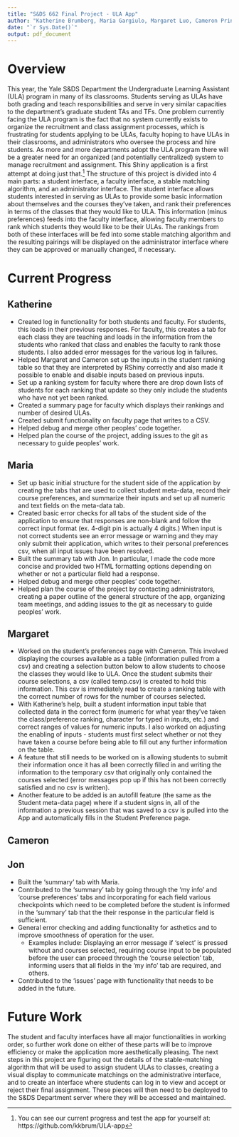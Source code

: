 ```yaml
---
title: "S&DS 662 Final Project - ULA App"
author: "Katherine Brumberg, Maria Gargiulo, Margaret Luo, Cameron Pringle, Jon Seyhun"
date: "`r Sys.Date()`"
output: pdf_document
---
```


# Overview
This year, the Yale S&DS Department the Undergraduate Learning Assistant (ULA) program in many of its classrooms. Students serving as ULAs have both grading and teach responsibilities and serve in very similar capacities to the department's graduate student TAs and TFs. One problem currently facing the ULA program is the fact that no system currently exists to organize the recruitment and class assignment processes, which is frustrating for students applying to be ULAs, faculty hoping to have ULAs in their classrooms, and administrators who oversee the process and hire students. As more and more departments adopt the ULA program there will be a greater need for an organized (and potentially centralized) system to manage recruitment and assignment. This Shiny application is a first attempt at doing just that.[^1]
\newline
\newline
The structure of this project is divided into 4 main parts: a student interface, a faculty interface, a stable matching algorithm, and an administrator interface. The student interface allows students interested in serving as ULAs to provide some basic information about themselves and the courses they've taken, and rank their preferences in terms of the classes that they would like to ULA. This information (minus preferences) feeds into the faculty interface, allowing faculty members to rank which students they would like to be their ULAs. The rankings from both of these interfaces will be fed into some stable matching algorithm and the resulting pairings will be displayed on the administrator interface where they can be approved or manually changed, if necessary. 

# Current Progress

## Katherine
- Created log in functionality for both students and faculty. For students, this loads in their previous responses. For faculty, this creates a tab for each class they are teaching and loads in the information from the students who ranked that class and enables the faculty to rank those students. I also added error messages for the various log in failures.
- Helped Margaret and Cameron set up the inputs in the student ranking table so that they are interpreted by RShiny correctly and also made it possible to enable and disable inputs based on previous inputs.
- Set up a ranking system for faculty where there are drop down lists of students for each ranking that update so they only include the students who have not yet been ranked.
- Created a summary page for faculty which displays their rankings and number of desired ULAs.
- Created submit functionality on faculty page that writes to a CSV.
- Helped debug and merge other peoples' code together.
- Helped plan the course of the project, adding issues to the git as necessary to guide peoples' work.

## Maria
- Set up basic initial structure for the student side of the application by creating the tabs that are used to collect student meta-data, record their course preferences, and summarize their inputs and set up all numeric and text fields on the meta-data tab. 
- Created basic error checks for all tabs of the student side of the application to ensure that responses are non-blank and follow the correct input format (ex. 4-digit pin is actually 4 digits.) When input is not correct students see an error message or warning and they may only submit their application, which writes to their personal preferences csv, when all input issues have been resolved.
- Built the summary tab with Jon. In particular, I made the code more concise and provided two HTML formatting options depending on whether or not a particular field had a response.
- Helped debug and merge other peoples' code together.
- Helped plan the course of the project by contacting administrators, creating a paper outline of the general structure of the app, organizing team meetings, and adding issues to the git as necessary to guide peoples' work.

## Margaret
- Worked on the student's preferences page with Cameron. This involved displaying the courses available as a table (information pulled from a csv) and creating a selection button below to allow students to choose the classes they would like to ULA. Once the student submits their course selections, a csv (called temp.csv) is created to hold this information. This csv is immediately read to create a ranking table with the correct number of rows for the number of courses selected. 
- With Katherine's help, built a student information input table that collected data in the correct form (numeric for what year they've taken the class/preference ranking, character for typed in inputs, etc.) and correct ranges of values for numeric inputs. I also worked on adjusting the enabling of inputs - students must first select whether or not they have taken a course before being able to fill out any further information on the table.
- A feature that still needs to be worked on is allowing students to submit their information once it has all been correctly filled in and writing the information to the temporary csv that originally only contained the courses selected (error messages pop up if this has not been correctly satisfied and no csv is written).
- Another feature to be added is an autofill feature (the same as the Student meta-data page) where if a student signs in, all of the information a previous session that was saved to a csv is pulled into the App and automatically fills in the Student Preference page. 

## Cameron

## Jon
- Built the 'summary' tab with Maria.
- Contributed to the 'summary' tab by going through the 'my info' and 'course preferences' tabs and incorporating for each field various checkpoints which need to be completed before the student is informed in the 'summary' tab that the their response in the particular field is sufficient.
- General error checking and adding functionality for asthetics and to improve smoothness of operation for the user.
  - Examples include: Displaying an error message if 'select' is pressed without and courses selected, requiring course input to be populated before the user can proceed through the 'course selection' tab, informing users that all fields in the 'my info' tab are required, and others.
- Contributed to the 'issues' page with functionality that needs to be added in the future.


# Future Work
The student and faculty interfaces have all major functionalities in working order, so further work done on either of these parts will be to improve efficiency or make the application more aesthetically pleasing. The next steps in this project are figuring out the details of the stable-matching algorithm that will be used to assign student ULAs to classes, creating a visual display to communicate matchings on the administrative interface, and to create an interface where students can log in to view and accept or reject their final assignment. These pieces will then need to be deployed to the S&DS Department server where they will be accessed and maintained. 

[^1]: You can see our current progress and test the app for yourself at: https://github.com/kkbrum/ULA-app
